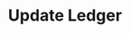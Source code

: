 ---
title: "Update Ledger"
openapi: "PUT /v0/ledgers/{ledger_id}"
description: "Update the attributes of a ledger."
---